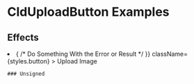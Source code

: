 



<Head>
  <title>CldUploadButton Examples - Next Cloudinary</title>
  <meta name="og:title" content="CldUploadButton Examples - Next Cloudinary" />
  <meta name="og:url" content={`https://next-cloudinary.spacejelly.dev/components/clduploadbutton/examples`} />
</Head>

<OgImage
  title="CldUploadButton Examples"
  twitterTitle="CldUploadButton Examples"
/>

# CldUploadButton Examples

## Effects

<ImageGrid>
  <li>
    <CldUploadButton
      options={{
        uploadPreset: 'next-cloudinary-unsigned'
      }}
      onUpload={(error, result) => {
        /* Do Something With the Error or Result */
      }}
      className={styles.button}
    >
      <span>Upload Image</span>
    </CldUploadButton>

    ### Unsigned
  </li>
</ImageGrid>